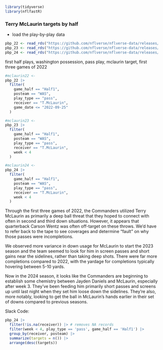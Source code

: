 ```r
library(tidyverse)
library(nflfastR)
```

### Terry McLaurin targets by half

* load the play-by-play data

```r

pbp_22 <- read_rds("https://github.com/nflverse/nflverse-data/releases/download/pbp/play_by_play_2022.rds")
pbp_23 <- read_rds("https://github.com/nflverse/nflverse-data/releases/download/pbp/play_by_play_2023.rds")
pbp_24 <- read_rds("https://github.com/nflverse/nflverse-data/releases/download/pbp/play_by_play_2024.rds")

```

first half plays, washington possession, pass play, mclaurin target, first three games of 2022

```r

#mclaurin22 <- 
pbp_22 |>
  filter(
    game_half == "Half1",
    posteam == "WAS",
    play_type == "pass",
    receiver == "T.McLaurin",
    game_date <= "2022-09-25"
  )

```

```r

#mclaurin23 <- 
pbp_23 |>
  filter(
    game_half == "Half1",
    posteam == "WAS",
    play_type == "pass",
    receiver == "T.McLaurin",
    week < 4
  )

```


```r

#mclaurin24 <- 
pbp_24 |>
  filter(
    game_half == "Half1",
    posteam == "WAS",
    play_type == "pass",
    receiver == "T.McLaurin",
    week < 4
  )

```

Through the first three games of 2022, the Commanders utilized Terry McLaurin as primarily a deep ball threat that they hoped to connect with often in second and third down situations. However, it appears that quarterback Carson Wentz was often off-target on these throws. We'd have to refer back to the tape to see coverages and determine "fault" on why those passes were incompletions.

We observed more variance in down usage for McLaurin to start the 2023 season and the team seemed to look for him in screen passes and short gains near the sidelines, rather than taking deep shots. There were far more completions compared to 2022, with the yardage for completions typically hovering between 5-10 yards.

Now in the 2024 season, it looks like the Commanders are beginning to establish some chemistry between Jayden Daniels and McLaurin, especially after week 3. They've been feeding him primarily short passes and screens up until last night when they set him loose down the sidelines. They're also, more notably, looking to get the ball in McLaurin's hands earlier in their set of downs compared to previous seasons. 


Slack Code:
```r
pbp_24 |> 
  filter(!is.na(receiver)) |> # removes NA records
  filter(week < 4, play_type == 'pass', game_half == 'Half1') |>
  group_by(receiver, posteam) |> 
  summarize(targets = n()) |> 
  arrange(desc(targets))

```


